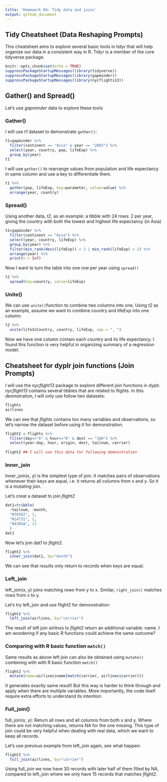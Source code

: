 ```yaml
---
title: 'Homework 04: Tidy data and joins'
output: github_document
---
```

## Tidy Cheatsheet (Data Reshaping Prompts)
This cheatsheet aims to explore several basic tools in tidyr that will help organize our data in a consistent way in R. Tidyr is a member of the core tidyverse package. 

```r
knitr::opts_chunk$set(echo = TRUE)
suppressPackageStartupMessages(library(tidyverse))
suppressPackageStartupMessages(library(gapminder))
suppressPackageStartupMessages(library(nycflights13))
```

## Gather() and Spread()

Let's use _gapminder_ data to explore these tools

### Gather()

I will use _t1_ dataset to demonstrate `gather()`:
```r
t1=gapminder %>%
  filter(continent == "Asia" & year == "2002") %>%
  select(year, country, pop, lifeExp) %>%
  group_by(year) 
t1
```

I will use `gather()` to rearrange values from population and life expectancy in same column and use a key to differentiate them.

```r
t1 %>% 
  gather(pop, lifeExp, key=parameter, value=value) %>% 
  arrange(year, country) 
```


### Spread()

Using another data, _t2_, as an example: a tibble with 24 rows: 2 per year, giving the country with both the lowest and highest life expectancy (in Asia)
```r
t2=gapminder %>%
  filter(continent == "Asia") %>%
  select(year, country, lifeExp) %>%
  group_by(year) %>%
  filter(min_rank(desc(lifeExp)) < 2 | min_rank(lifeExp) < 2) %>% 
  arrange(year) %>%
  print(n = Inf)
```

Now I want to turn the table into one row per year using `spread()`

```r
t2 %>% 
  spread(key=country, value=lifeExp)

```

### Unite()

We can use `unite() `function to combine two columns into one. Using _t2_ as an example, assume we want to combine country and lifeExp into one column:

```r
t2 %>% 
  unite(lifeInCountry, country, lifeExp, sep = ", ")

```

Now we have one column contain each country and its life expectancy. I found this function is very helpful in organizing summary of a regression model.

## Cheatsheet for dyplr join functions (Join Prompts)

I will use the _nycflight13_ package to explore different join functions in dyplr. _nycflight13_ contains several tibbles that are related to flights. In this deomstration, I will only use follow two datasets: 
```r
flights
airlines
```


We can see that _flights_ contains too many variables and observations, so let's narrow the dataset before using it for demonstration.

```r
flight2 = flights %>% 
  filter(day=="6" & hour=="8" & dest == "IAH") %>% 
  select(year:day, hour, origin, dest, tailnum, carrier)
  
flight2 ## I will use this data for following demonstration
```

### Inner_join
Inner_join(x, y) is the simplest type of join. It matches pairs of observations whenever their keys are equal, i.e. it returns all columns from x and y. So it is a mutating join.

Let's creat a dataset to join _flight2_
```r
dat1=tribble(
  ~tailnum, ~month,
  "N76502", 1, 
  "N14731", 2,
  "N438UA", 12
  )
dat1
```

Now let's join dat1 to _flight2_.
```r
flight2 %>% 
  inner_join(dat1, by="month")
```
We can see that results only return to records when keys are equal.

### Left_join
left_join(x, y) joins matching rows from y to x. Similar, `right_join()` matches rows from x to y.

Let's try left_join and use flight2 for demonstration:
```r
flight2 %>% 
  left_join(airlines, by="carrier")
```
The result of left join _airlines_ to _flight2_ return an additional variable: name. I am wondering if any basic R functions could achieve the same outcome?

### Comparing with R basic function `match()` 
Same results as above left join can also be obtained using `mutate()` combining wtih with R basic function `match()`

```r
flight2 %>% 
  mutate(name=airlines$name[match(carrier, airlines$carrier)])
```

It generates exactly same result! But this way is harder to think through and apply when there are multiple variables. More importantly, the code itself require extra efforts to understand its intention.

### Full_join()

full_join(x, y): Return all rows and all columns from both x and y. Where there are not matching values, returns NA for the one missing. This type of join could be very helpful when dealing with real data, which we want to keep all records.

Let's use previous example from left_join again, see what happen:
```r
flight2 %>% 
  full_join(airlines, by="carrier")
```

Using full_join we now have 30 records with later half of them filled by NA, compared to left_join where we only have 15 records that matches _flight2_.



